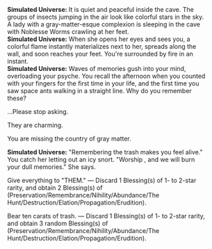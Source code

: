{{Dialogue Start}}
:'''Simulated Universe:''' It is quiet and peaceful inside the cave. The groups of insects jumping in the air look like colorful stars in the sky. A lady with a gray-matter-esque complexion is sleeping in the cave with Noblesse Worms crawling at her feet.
:'''Simulated Universe:''' When she opens her eyes and sees you, a colorful flame instantly materializes next to her, spreads along the wall, and soon reaches your feet. You're surrounded by fire in an instant.
:'''Simulated Universe:''' Waves of memories gush into your mind, overloading your psyche. You recall the afternoon when you counted with your fingers for the first time in your life, and the first time you saw space ants walking in a straight line. Why do you remember these?
:{{DIcon|Arrow}} ...Please stop asking.
:{{DIcon|Arrow}} They are charming.
:{{DIcon|Arrow}} You are missing the country of gray matter.
:'''Simulated Universe:''' "Remembering the trash makes you feel alive." You catch her letting out an icy snort. "Worship {{Rubi| Fuli |the Aeon of Remembrance}}, and we will burn your dull memories." She says.
:{{DIcon|Star}} Give everything to "THEM." &mdash; Discard 1 Blessing(s) of 1- to 2-star rarity, and obtain 2 Blessing(s) of (Preservation/Remembrance/Nihility/Abundance/The Hunt/Destruction/Elation/Propagation/Erudition).
:{{DIcon|Star}} Bear ten carats of trash. &mdash; Discard 1 Blessing(s) of 1- to 2-star rarity, and obtain 3 random Blessing(s) of (Preservation/Remembrance/Nihility/Abundance/The Hunt/Destruction/Elation/Propagation/Erudition).
{{Dialogue End}}